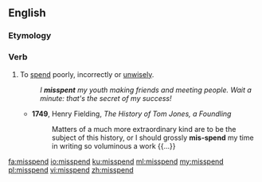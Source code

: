 ==English==

===Etymology===
{{prefix|mis|spend|lang=en}}

===Verb===
{{en-verb|misspends|misspending|misspent|misspent}}

# To [[spend]] poorly, incorrectly or [[unwisely]].
#: ''I '''misspent''' my youth making friends and meeting people. Wait a minute: that's the secret of my success!''
#* '''1749''', Henry Fielding, ''The History of Tom Jones, a Foundling''
#*: Matters of a much more extraordinary kind are to be the subject of this history, or I should grossly '''mis-spend''' my time in writing so voluminous a work {{...}}

[[fa:misspend]]
[[io:misspend]]
[[ku:misspend]]
[[ml:misspend]]
[[my:misspend]]
[[pl:misspend]]
[[vi:misspend]]
[[zh:misspend]]